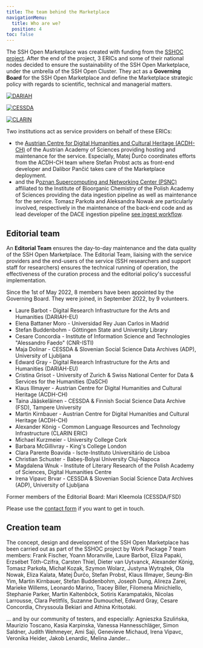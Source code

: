 ```yaml
---
title: The team behind the Marketplace
navigationMenu:
  title: Who are we?
  position: 4
toc: false
---
```

The SSH Open Marketplace was created with funding from the [SSHOC project](/about/sshoc-eosc). After the end of the project, 3 ERICs and some of their national nodes decided to ensure the sustainability of the SSH Open Marketplace, under the umbrella of the SSH Open Cluster. They act as a **Governing Board** for the SSH Open Marketplace and define the Marketplace strategic policy with regards to scientific, technical and managerial matters.

<div style={{ display: 'grid', gap: 'var(--space-4)', gridTemplateColumns: 'repeat(3, 1fr)' }}>

[![DARIAH](/assets/cms/images/dariah-eu-logo.png)](https://dariah.eu)

[![CESSDA](/assets/cms/images/cessda-logo.png)](https://www.cessda.eu)

[![CLARIN](/assets/cms/images/clarin-logo.png)](https://clarin.eu)

</div>

Two institutions act as service providers on behalf of these ERICs: 

- the [Austrian Centre for Digital Humanities and Cultural Heritage (ACDH-CH)](https://www.oeaw.ac.at/acdh/) of the Austrian Academy of Sciences providing hosting and maintenance for the service. Especially, Matej Ďurčo coordinates efforts from the ACDH-CH team where Stefan Probst acts as front-end developer and Dalibor Pančić takes care of the Marketplace deployment.  
- and the P[oznan Supercomputing and Networking Center (PSNC)](https://www.psnc.pl/) affiliated to the Institute of Bioorganic Chemistry of the Polish Academy of Sciences providing the data ingestion pipeline as well as maintenance for the service. Tomasz Parkoła and Aleksandra Nowak are particularly involved, respectively in the maintenance of the back-end code and as lead developer of the DACE ingestion pipeline [see ingest workflow](/about/implementation#data-ingestion-workflow).



## Editorial team

An **Editorial Team** ensures the day-to-day maintenance and the data quality of the SSH Open Marketplace. The Editorial Team, liaising with the service providers and the end-users of the service (SSH researchers and support staff for researchers) ensures the technical running of operation, the effectiveness of the curation process and the editorial policy's successful implementation.

Since the 1st of May 2022, 8 members have been appointed by the Governing Board. They were joined, in September 2022, by 9 volunteers. 

- Laure Barbot - Digital Research Infrastructure for the Arts and Humanities (DARIAH-EU)
- Elena Battaner Moro - Universidad Rey Juan Carlos in Madrid
- Stefan Buddenbohm - Göttingen State and University Library
- Cesare Concordia - Institute of Information Science and Technologies "Alessandro Faedo" (CNR-ISTI)
- Maja Dolinar - CESSDA & Slovenian Social Science Data Archives (ADP), University of Ljubljana
- Edward Gray - Digital Research Infrastructure for the Arts and Humanities (DARIAH-EU) 
- Cristina Grisot - University of Zurich & Swiss National Center for Data & Services for the Humanities (DaSCH)
- Klaus Illmayer - Austrian Centre for Digital Humanities and Cultural Heritage (ACDH-CH) 
- Taina Jääskeläinen - CESSDA & Finnish Social Science Data Archive (FSD), Tampere University
- Martin Kirnbauer - Austrian Centre for Digital Humanities and Cultural Heritage (ACDH-CH)
- Alexander König - Common Language Resources and Technology Infrastructure (CLARIN ERIC)
- Michael Kurzmeier - University College Cork
- Barbara McGillivray - King's College London
- Clara Parente Boavida - Iscte-Instituto Universitário de Lisboa
- Christian Schuster - Babeș-Bolyai University Cluj-Napoca
- Magdalena Wnuk - Institute of Literary Research of the Polish Academy of Sciences, Digital Humanities Centre
- Irena Vipavc Brvar - CESSDA & Slovenian Social Science Data Archives (ADP), University of Ljubljana

Former members of the Editorial Board: Mari Kleemola (CESSDA/FSD)

Please use the [contact form](/contact) if you want to get in touch.

## Creation team

The concept, design and development of the SSH Open Marketplace has been carried out as part of the SSHOC project by Work Package 7 team members: Frank Fischer, Yoann Moranville, Laure Barbot, Eliza Papaki, Erzsébet Tóth-Czifra, Carsten Thiel, Dieter van Uytvanck, Alexander König, Tomasz Parkoła, Michał Kozak, Szymon Wolarz, Justyna Wytrążek, Ola Nowak, Eliza Kalata, Matej Ďurčo, Stefan Probst, Klaus Illmayer, Seung-Bin Yim, Martin Kirnbauer, Stefan Buddenbohm, Joseph Dung, Alireza Zarei, Marieke Willems, Leonardo Marino, Tracey Biller, Filomena Minichiello, Stephanie Parker, Martin Kaltenböck, Sotiris Karampatakis, Nicolas Larrousse, Clara Petitfils, Suzanne Dumouchel, Edward Gray, Cesare Concordia, Chryssoula Bekiari and Athina Kritsotaki.

… and by our community of testers, and especially: Agnieszka Szulińska, Maurizio Toscano, Kasia Karpinska, Vanessa Hannesschläger, Simon Saldner, Judith Wehmeyer, Ami Saji, Genevieve Michaud, Irena Vipavc, Veronika Heider, Jakob Lenardic, Melina Jander...